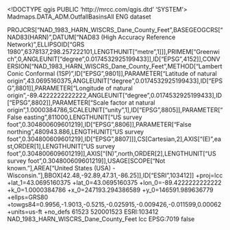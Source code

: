 <!DOCTYPE qgis PUBLIC 'http://mrcc.com/qgis.dtd' 'SYSTEM'>
<qgis version="3.28.0-Firenze">
  <identifier>Madmaps.DATA_ADM.OutfallBasinsAll</identifier>
  <parentidentifier></parentidentifier>
  <language>ENG</language>
  <type>dataset</type>
  <title>Madmaps.DATA_ADM.OutfallBasinsAll</title>
  <abstract></abstract>
  <links/>
  <fees></fees>
  <encoding></encoding>
  <crs>
    <spatialrefsys nativeFormat="Wkt">
      <wkt>PROJCRS["NAD_1983_HARN_WISCRS_Dane_County_Feet",BASEGEOGCRS["NAD83(HARN)",DATUM["NAD83 (High Accuracy Reference Network)",ELLIPSOID["GRS 1980",6378137,298.257222101,LENGTHUNIT["metre",1]]],PRIMEM["Greenwich",0,ANGLEUNIT["degree",0.0174532925199433]],ID["EPSG",4152]],CONVERSION["NAD_1983_HARN_WISCRS_Dane_County_Feet",METHOD["Lambert Conic Conformal (1SP)",ID["EPSG",9801]],PARAMETER["Latitude of natural origin",43.0695160375,ANGLEUNIT["degree",0.0174532925199433],ID["EPSG",8801]],PARAMETER["Longitude of natural origin",-89.4222222222222,ANGLEUNIT["degree",0.0174532925199433],ID["EPSG",8802]],PARAMETER["Scale factor at natural origin",1.0000384786,SCALEUNIT["unity",1],ID["EPSG",8805]],PARAMETER["False easting",811000,LENGTHUNIT["US survey foot",0.304800609601219],ID["EPSG",8806]],PARAMETER["False northing",480943.886,LENGTHUNIT["US survey foot",0.304800609601219],ID["EPSG",8807]]],CS[Cartesian,2],AXIS["(E)",east,ORDER[1],LENGTHUNIT["US survey foot",0.304800609601219]],AXIS["(N)",north,ORDER[2],LENGTHUNIT["US survey foot",0.304800609601219]],USAGE[SCOPE["Not known."],AREA["United States (USA) - Wisconsin."],BBOX[42.48,-92.89,47.31,-86.25]],ID["ESRI",103412]]</wkt>
      <proj4>+proj=lcc +lat_1=43.0695160375 +lat_0=43.0695160375 +lon_0=-89.4222222222222 +k_0=1.0000384786 +x_0=247193.294386589 +y_0=146591.989636779 +ellps=GRS80 +towgs84=0.9956,-1.9013,-0.5215,-0.025915,-0.009426,-0.011599,0.00062 +units=us-ft +no_defs</proj4>
      <srsid>61523</srsid>
      <srid>520001523</srid>
      <authid>ESRI:103412</authid>
      <description>NAD_1983_HARN_WISCRS_Dane_County_Feet</description>
      <projectionacronym>lcc</projectionacronym>
      <ellipsoidacronym>EPSG:7019</ellipsoidacronym>
      <geographicflag>false</geographicflag>
    </spatialrefsys>
  </crs>
  <extent/>
</qgis>
